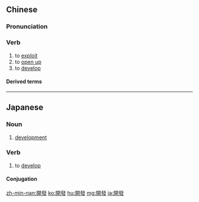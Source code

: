 {{also|开发}}
==Chinese==
{{zh-forms|s=开发}}

===Pronunciation===
{{zh-pron
|m=kāifā
|c=hoi1 faat3
|h=pfs=khôi-fat
|mn=khai-hoat
|cat=v
}}

===Verb===
{{zh-verb}}

# to [[exploit]] {{gloss|a resource}}
# to [[open up]] {{gloss|for development}}
# to [[develop]]
#: {{zh-x|房地產 開發|real estate '''development'''}}

====Derived terms====
{{zh-der|開發區|開發商}}

{{zh-cat|Intermediate}}

----

==Japanese==
{{ja-kanjitab|かい|はつ|yomi=o}}

===Noun===
{{ja-noun|shin=開発|かいはつ}}

# [[development]]

===Verb===
{{ja-verb-suru|shin=開発|かいはつ}}

# to [[develop]]

====Conjugation====
{{ja-suru|かいはつ}}

[[zh-min-nan:開發]]
[[ko:開發]]
[[hu:開發]]
[[mg:開發]]
[[ja:開發]]